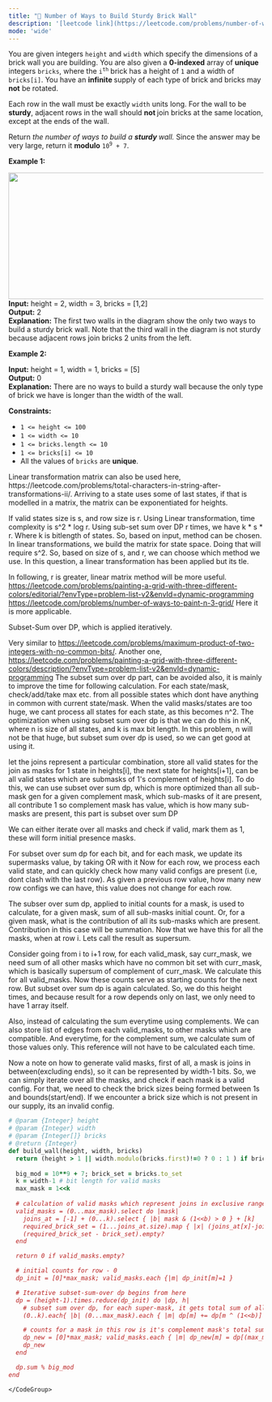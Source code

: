 ```yaml
---
title: "🧀 Number of Ways to Build Sturdy Brick Wall"
description: '[leetcode link](https://leetcode.com/problems/number-of-ways-to-build-sturdy-brick-wall/description/)'
mode: 'wide'
---
```

<Tabs>
  <Tab title="Question" icon="circle-question" iconType="regular">
    <Card>
      <p>You are given integers <code>height</code> and <code>width</code> which specify the dimensions of a brick wall you are building. You are also given a <strong>0-indexed</strong> array of <strong>unique</strong> integers <code>bricks</code>, where the <code>i<sup>th</sup></code> brick has a height of <code>1</code> and a width of <code>bricks[i]</code>. You have an <strong>infinite </strong>supply of each type of brick and bricks may <strong>not</strong> be rotated.</p>  <p>Each row in the wall must be exactly <code>width</code> units long. For the wall to be <strong>sturdy</strong>, adjacent rows in the wall should <strong>not </strong>join bricks at the same location, except at the ends of the wall.</p>  <p>Return <em>the number of ways to build a <strong>sturdy </strong>wall.</em> Since the answer may be very large, return it <strong>modulo</strong> <code>10<sup>9</sup> + 7</code>.</p>   <p><strong class="example">Example 1:</strong></p> <img src="https://assets.leetcode.com/uploads/2022/02/20/image-20220220190749-1.png" style="width: 919px; height: 250px;" />  <strong>Input:</strong> height = 2, width = 3, bricks = [1,2] <br/> <strong>Output:</strong> 2 <br/> <strong>Explanation:</strong> The first two walls in the diagram show the only two ways to build a sturdy brick wall. Note that the third wall in the diagram is not sturdy because adjacent rows join bricks 2 units from the left.   <p><strong class="example">Example 2:</strong></p>   <strong>Input:</strong> height = 1, width = 1, bricks = [5] <br/> <strong>Output:</strong> 0 <br/> <strong>Explanation:</strong> There are no ways to build a sturdy wall because the only type of brick we have is longer than the width of the wall.    <p><strong>Constraints:</strong></p>  <ul>  <li><code>1 &lt;= height &lt;= 100</code></li>  <li><code>1 &lt;= width &lt;= 10</code></li>  <li><code>1 &lt;= bricks.length &lt;= 10</code></li>  <li><code>1 &lt;= bricks[i] &lt;= 10</code></li>  <li>All the values of <code>bricks</code> are <strong>unique</strong>.</li> </ul> 
    </Card>
  </Tab>
  <Tab title="Solution" icon="lightbulb" iconType="regular" >
    <Card>
      Linear transformation matrix can also be used here, https://leetcode.com/problems/total-characters-in-string-after-transformations-ii/. Arriving to a state uses some of last states, if that is modelled in a matrix, the matrix can be exponentiated for heights.

If valid states size is s, and row size is r. Using Linear transformation, time complexity is s^2 * log r. 
Using sub-set sum over DP r times, we have k * s * r. Where k is bitlength of states. So, based on input, method can be chosen. In linear transformations, we build the matrix for state space. Doing that will require s^2. So, based on size of s, and r, we can choose which method we use. In this question, a linear transformation has been applied but its tle. 

In following, r is greater, linear matrix method will be more useful.
https://leetcode.com/problems/painting-a-grid-with-three-different-colors/editorial/?envType=problem-list-v2&envId=dynamic-programming
https://leetcode.com/problems/number-of-ways-to-paint-n-3-grid/ Here it is more applicable.

Subset-Sum over DP, which is applied iteratively.

Very similar to https://leetcode.com/problems/maximum-product-of-two-integers-with-no-common-bits/. 
Another one, https://leetcode.com/problems/painting-a-grid-with-three-different-colors/description/?envType=problem-list-v2&envId=dynamic-programming
The subset sum over dp part, can be avoided also, it is mainly to improve the time for following calculation. For each state/mask, check/add/take max etc. from all possible states which dont have anything in common with current state/mask. When the valid masks/states are too huge, we cant process all states for each state, as this becomes n^2. The optimization when using subset sum over dp is that we can do this in nK, where n is size of all states, and k is max bit length. In this problem, n will not be that huge, but subset sum over dp is used, so
we can get good at using it.

let the joins represent a particular combination, store all valid states for the join as masks
for 1 state in heights[i], the next state for heights[i+1], can be all valid states which are submasks of 1's complement of heights[i]. To do this, we can use subset over sum dp, which is more optimized than all sub-mask gen for a given complement mask, which sub-masks of it are present, all contribute 1
so complement mask has value, which is how many sub-masks are present, this part is subset over sum DP

We can either iterate over all masks and check if valid, mark them as 1, these will form initial presence masks.

For subset over sum dp
for each bit, and for each mask, we update its supermasks value, by taking OR with it
Now for each row, we process each valid state, and can quickly check how many valid configs
are present (i.e, dont clash with the last row). As given a previous row value, how many new row configs we can have, this value does not change for each row.

The subser over sum dp, applied to initial counts for a mask, is used to calculate, for a given mask, sum of all sub-masks initial count. Or, for a given mask, what is the contribution of all its sub-masks which are present. Contribution in this case will be summation. Now that we have this for all the masks, when at row i. Lets call the result as supersum.

Consider going from i to i+1 row, for each valid_mask, say curr_mask, we need sum of all other masks which have no common bit set with curr_mask, which is basically supersum of complement of curr_mask. We calculate this for all valid_masks. Now these counts serve as starting counts for the next row. But subset over sum dp is again calculated. So, we do this height times, and because result for a row depends only on last, we only need to have 1 array itself.

Also, instead of calculating the sum everytime using complements. We can also store list of edges from each valid_masks, to other masks which are compatible. And everytime, for the complement sum, we calculate sum of those values only. This reference will not have to be calculated each time.

Now a note on how to generate valid masks, first of all, a mask is joins in between(excluding ends), so it can be represented by width-1 bits. So, we can simply
iterate over all the masks, and check if each mask is a valid config. For that, we need to check the brick sizes being formed between 1s and bounds(start/end).
If we encounter a brick size which is not present in our supply, its an invalid config.
</Card>
  <Expandable title="code">
    <CodeGroup dropdown>
```ruby title="Number of Ways to Build Sturdy Brick Wall" lines
# @param {Integer} height
# @param {Integer} width
# @param {Integer[]} bricks
# @return {Integer}
def build_wall(height, width, bricks)
  return (height > 1 || width.modulo(bricks.first)!=0 ? 0 : 1 ) if bricks.size == 1
  
  big_mod = 10**9 + 7; brick_set = bricks.to_set
  k = width-1 # bit length for valid masks
  max_mask = 1<<k
  
  # calculation of valid masks which represent joins in exclusive range (0,width-1)
  valid_masks = (0...max_mask).select do |mask|
    joins_at = [-1] + (0...k).select { |b| mask & (1<<b) > 0 } + [k]
    required_brick_set = (1...joins_at.size).map { |x| (joins_at[x]-joins_at[x-1]) }.to_set
    (required_brick_set - brick_set).empty?
  end

  return 0 if valid_masks.empty?

  # initial counts for row - 0
  dp_init = [0]*max_mask; valid_masks.each {|m| dp_init[m]=1 }

  # Iterative subset-sum-over dp begins from here
  dp = (height-1).times.reduce(dp_init) do |dp, h|
    # subset sum over dp, for each super-mask, it gets total sum of all valid submasks present
    (0..k).each{ |b| (0...max_mask).each { |m| dp[m] += dp[m ^ (1<<b)] if m & (1<<b) != 0 } }

    # counts for a mask in this row is it's complement mask's total sum calculated above
    dp_new = [0]*max_mask; valid_masks.each { |m| dp_new[m] = dp[(max_mask-1)^m] }
    dp_new
  end

  dp.sum % big_mod
end
```
    </CodeGroup>
  </Expandable>
  </Tab>
</Tabs>